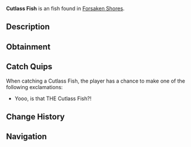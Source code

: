 {{FishInfobox
|image          = Cutlass Fish.png
|rarity         = Unusual
|sea            = First Sea
|location       = [[Forsaken Shores]]
|sublocation    = 
|sources        = Fishing Rod
|radar_location = 
|xp             = 175
|weather        = 
|time           = Day
|season         = Spring
|bait           = Worm
|base_weight    = 25
|base_value     = 500
|weight_range   = 17
|base_chance    = 50
|base_resil     = 40
}}
'''Cutlass Fish''' is an {{Rarity|Unusual}} fish found in [[Forsaken Shores]].

== Description ==
{{Description|The sleek Cutlass Fish glides through reefs, known for its long, blade-like body. Easy to spot, harder to hook.|Bestiary Entry}}

== Obtainment ==
{{Description|commonly caught in Forsaken Shores.|Bestiary Hint}}
{{Fish Availability|
Forsaken Shores/Coral Reef
Forsaken Shores/Freshwater Pond
Forsaken Shores/Surrounding Ocean
|top_rods      = 
Champions Rod\184301.64\35142.14;
Depthseeker Rod\181265.62\33452.03;
Rapid Rod\181210.07\36007.24;
Celestial Rod\180762.37\36034.47;
Ice Warpers Rod\177594.47\35402.95;
Training Rod\152801.63\52688.17;
Flimsy Rod\101277.37\36380.56;
Avalanche Rod\175242.11\32703.45;
Nocturnal Rod\108061.06\97972.08;
Firework Rod\160344.01\38821.59;
Crystalized Rod\160344.01\38821.59;
Auric Rod\159067.1\38512.43;
Trident Rod\167430.79\23507.82;
Verdant Shear Rod\166327.61\25049.29;
Astralhook Rod\166179.3\32487.29;
No-Life Rod\163951.58\30066.57;
Ethereal Prism Rod\161240.05\31768.51;
Seraphic Rod\154669.07\31958.97;
Free Spirit Rod\153145.99\23358.4;
Blazebringer Rod\152839.67\23662.12;
Zeus Rod\151622.51\25049.29;
Volcanic Rod\147492.89\19011.94;
Rod Of The Forgotten Fang\140413.45\29123.39;
Challenger's Rod\139539.22\27027.47;
Rod Of The Depths\125895.77\24384.86;
Rod Of The Exalted One\122199.54\24811.9;
Steady Rod\79024.44\15143.82
|recommended   = Depthseeker Rod
}}

== Catch Quips ==
When catching a Cutlass Fish, the player has a chance to make one of the following exclamations:
* Yooo, is that THE Cutlass Fish?!

== Change History ==
{{Change History|{{subst:Current Version}}}}

== Navigation ==
{{Fish Navbox|Forsaken Shores}}